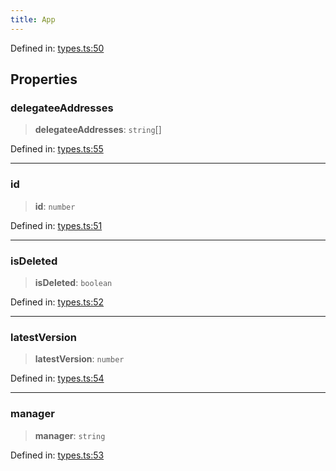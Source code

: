 ```yaml
---
title: App
---
```


Defined in: [types.ts:50](https://github.com/LIT-Protocol/Vincent/blob/1ec4d670031700c70e1e2ba1640f87d4b5f07fe8/packages/libs/contracts-sdk/src/types.ts#L50)

## Properties

### delegateeAddresses

> **delegateeAddresses**: `string`[]

Defined in: [types.ts:55](https://github.com/LIT-Protocol/Vincent/blob/1ec4d670031700c70e1e2ba1640f87d4b5f07fe8/packages/libs/contracts-sdk/src/types.ts#L55)

***

### id

> **id**: `number`

Defined in: [types.ts:51](https://github.com/LIT-Protocol/Vincent/blob/1ec4d670031700c70e1e2ba1640f87d4b5f07fe8/packages/libs/contracts-sdk/src/types.ts#L51)

***

### isDeleted

> **isDeleted**: `boolean`

Defined in: [types.ts:52](https://github.com/LIT-Protocol/Vincent/blob/1ec4d670031700c70e1e2ba1640f87d4b5f07fe8/packages/libs/contracts-sdk/src/types.ts#L52)

***

### latestVersion

> **latestVersion**: `number`

Defined in: [types.ts:54](https://github.com/LIT-Protocol/Vincent/blob/1ec4d670031700c70e1e2ba1640f87d4b5f07fe8/packages/libs/contracts-sdk/src/types.ts#L54)

***

### manager

> **manager**: `string`

Defined in: [types.ts:53](https://github.com/LIT-Protocol/Vincent/blob/1ec4d670031700c70e1e2ba1640f87d4b5f07fe8/packages/libs/contracts-sdk/src/types.ts#L53)
